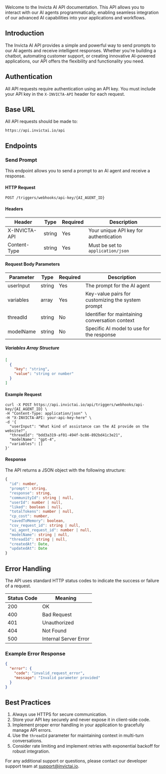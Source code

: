 Welcome to the Invicta AI API documentation. This API allows you to interact with our AI agents programmatically, enabling seamless integration of our advanced AI capabilities into your applications and workflows.

## Introduction

The Invicta AI API provides a simple and powerful way to send prompts to our AI agents and receive intelligent responses. Whether you're building a chatbot, automating customer support, or creating innovative AI-powered applications, our API offers the flexibility and functionality you need.

## Authentication

All API requests require authentication using an API key. You must include your API key in the `X-INVICTA-API` header for each request.

## Base URL

All API requests should be made to:

```
https://api.invictai.io/api
```

## Endpoints

### Send Prompt

This endpoint allows you to send a prompt to an AI agent and receive a response.

#### HTTP Request

```http
POST /triggers/webhooks/api-key/{AI_AGENT_ID}
```

#### Headers

| Header         | Type   | Required | Description                              |
|----------------|--------|----------|------------------------------------------|
| X-INVICTA-API  | string | Yes      | Your unique API key for authentication   |
| Content-Type   | string | Yes      | Must be set to `application/json`        |

#### Request Body Parameters

| Parameter | Type   | Required | Description                                  |
|-----------|--------|----------|----------------------------------------------|
| userInput | string | Yes      | The prompt for the AI agent                  |
| variables | array  | Yes      | Key-value pairs for customizing the system prompt |
| threadId  | string | No       | Identifier for maintaining conversation context |
| modelName | string | No       | Specific AI model to use for the response    |

##### Variables Array Structure

```json
[
  {
    "key": "string",
    "value": "string or number"
  }
]
```

#### Example Request

```curl
curl -X POST https://api.invictai.io/api/triggers/webhooks/api-key/{AI_AGENT_ID} \
-H "Content-Type: application/json" \
-H "X-INVICTA-API: your-api-key-here" \
-d '{
  "userInput": "What kind of assistance can the AI provide on the website?",
  "threadId": "bdd3a319-af01-494f-bc86-892bd41c3e21",
  "modelName": "gpt-4",
  "variables": []
}'
```

#### Response

The API returns a JSON object with the following structure:

```typescript
{
  "id": number,
  "prompt": string,
  "response": string,
  "communityId": string | null,
  "userId": number | null,
  "liked": boolean | null,
  "totalTokens": number | null,
  "cp_cost": number,
  "savedToMemory": boolean,
  "csv_request_id": string | null,
  "ai_agent_request_id": number | null,
  "modelName": string | null,
  "threadId": string | null,
  "createdAt": Date,
  "updatedAt": Date
}
```

## Error Handling

The API uses standard HTTP status codes to indicate the success or failure of a request.

| Status Code | Meaning                |
|-------------|------------------------|
| 200         | OK                     |
| 400         | Bad Request            |
| 401         | Unauthorized           |
| 404         | Not Found              |
| 500         | Internal Server Error  |

### Example Error Response

```json
{
  "error": {
    "code": "invalid_request_error",
    "message": "Invalid parameter provided"
  }
}
```

## Best Practices

1. Always use HTTPS for secure communication.
2. Store your API key securely and never expose it in client-side code.
3. Implement proper error handling in your application to gracefully manage API errors.
4. Use the `threadId` parameter for maintaining context in multi-turn conversations.
5. Consider rate limiting and implement retries with exponential backoff for robust integration.

For any additional support or questions, please contact our developer support team at support@invictai.io.
